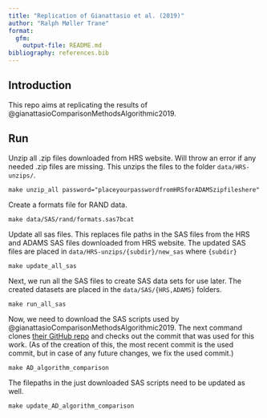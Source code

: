```yaml
---
title: "Replication of Gianattasio et al. (2019)"
author: "Ralph Møller Trane"
format: 
  gfm:
    output-file: README.md
bibliography: references.bib
---
```


## Introduction

This repo aims at replicating the results of @gianattasioComparisonMethodsAlgorithmic2019.

## Run

Unzip all .zip files downloaded from HRS website. Will throw an error if any needed .zip files are missing. This unzips the files to the folder `data/HRS-unzips/`. 

```
make unzip_all password="placeyourpasswordfromHRSforADAMSzipfileshere"
```

Create a formats file for RAND data.

```
make data/SAS/rand/formats.sas7bcat
```

Update all sas files. This replaces file paths in the SAS files from the HRS and ADAMS SAS files downloaded from HRS website. The updated SAS files are placed in `data/HRS-unzips/{subdir}/new_sas` where `{subdir}` 

```
make update_all_sas
```

Next, we run all the SAS files to create SAS data sets for use later. The created datasets are placed in the `data/SAS/{HRS,ADAMS}` folders.

```
make run_all_sas
```

Now, we need to download the SAS scripts used by @gianattasioComparisonMethodsAlgorithmic2019. The next command clones [their GitHub repo](https://www.github.com/powerepilab/AD_algorithm_comparison) and checks out the commit that was used for this work. (As of the creation of this, the most recent commit is the used commit, but in case of any future changes, we fix the used commit.)

```
make AD_algorithm_comparison
```

The filepaths in the just downloaded SAS scripts need to be updated as well.

```
make update_AD_algorithm_comparison
```


